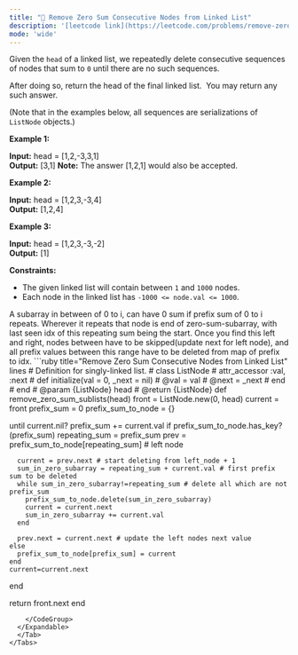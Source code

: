 ```yaml
---
title: "🧀 Remove Zero Sum Consecutive Nodes from Linked List"
description: '[leetcode link](https://leetcode.com/problems/remove-zero-sum-consecutive-nodes-from-linked-list/description/)'
mode: 'wide'
---
```

<Tabs>
  <Tab title="Question" icon="circle-question" iconType="regular">
    <Card>
      <p>Given the <code>head</code> of a linked list, we repeatedly delete consecutive sequences of nodes that sum to <code>0</code> until there are no such sequences.</p>  <p>After doing so, return the head of the final linked list.&nbsp; You may return any such answer.</p>   <p>(Note that in the examples below, all sequences are serializations of <code>ListNode</code> objects.)</p>  <p><strong class="example">Example 1:</strong></p>   <strong>Input:</strong> head = [1,2,-3,3,1] <br/> <strong>Output:</strong> [3,1] <strong>Note:</strong> The answer [1,2,1] would also be accepted.   <p><strong class="example">Example 2:</strong></p>   <strong>Input:</strong> head = [1,2,3,-3,4] <br/> <strong>Output:</strong> [1,2,4]   <p><strong class="example">Example 3:</strong></p>   <strong>Input:</strong> head = [1,2,3,-3,-2] <br/> <strong>Output:</strong> [1]    <p><strong>Constraints:</strong></p>  <ul>  <li>The given linked list will contain between <code>1</code> and <code>1000</code> nodes.</li>  <li>Each node in the linked list has <code>-1000 &lt;= node.val &lt;= 1000</code>.</li> </ul> 
    </Card>
  </Tab>
  <Tab title="Solution" icon="lightbulb" iconType="regular" >
    <Card>
      A subarray in between of 0 to i, can have 0 sum if prefix sum of 0 to i repeats. Wherever it repeats that node is end of zero-sum-subarray, with last seen idx of this repeating sum being the start. Once you find this left and right, nodes between have to be skipped(update next for left node), and all prefix values between this range have to be deleted from map of prefix to idx.
</Card>
  <Expandable title="code">
    <CodeGroup dropdown>
```ruby title="Remove Zero Sum Consecutive Nodes from Linked List" lines
# Definition for singly-linked list.
# class ListNode
#     attr_accessor :val, :next
#     def initialize(val = 0, _next = nil)
#         @val = val
#         @next = _next
#     end
# end
# @param {ListNode} head
# @return {ListNode}
def remove_zero_sum_sublists(head)
  front = ListNode.new(0, head)
  current = front
  prefix_sum = 0
  prefix_sum_to_node = {}

  until current.nil?
    prefix_sum += current.val
    if prefix_sum_to_node.has_key?(prefix_sum)
      repeating_sum = prefix_sum
      prev = prefix_sum_to_node[repeating_sum] # left node

      current = prev.next # start deleting from left_node + 1      
      sum_in_zero_subarray = repeating_sum + current.val # first prefix sum to be deleted
      while sum_in_zero_subarray!=repeating_sum # delete all which are not prefix_sum
        prefix_sum_to_node.delete(sum_in_zero_subarray)
        current = current.next
        sum_in_zero_subarray += current.val
      end

      prev.next = current.next # update the left nodes next value
    else
      prefix_sum_to_node[prefix_sum] = current
    end
    current=current.next
  end
  
  return front.next
end
```
    </CodeGroup>
  </Expandable>
  </Tab>
</Tabs>